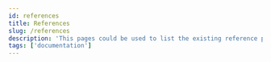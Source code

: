 ```yaml
---
id: references
title: References
slug: /references
description: 'This pages could be used to list the existing reference pages. In the future, we could move from the knowladge base to the documentation.'
tags: ['documentation']
---
```


<CardList cols={2}>
  <Card 
    title="Setup and Administration"
    link="/reference/setup-and-administration-reference"
  />
  <Card 
    title="Visual KPI Designer"
    link="/reference/visual-kpi-designer-references"
  />
</CardList>